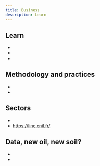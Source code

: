 ```yaml
---
title: Business
description: Learn
---
```


## Learn

* <Link to="books" />
* <Link to="decks" />
* <Link to="marketing" />

## Methodology and practices

* <Link to="customerdevelopment" />
* <Link to="leanstartup" />

## Sectors

* <Link to="e-commerce" />
* https://linc.cnil.fr/

## Data, new oil, new soil?

* <Link to="metrics" />
* <Link to="opendata" />